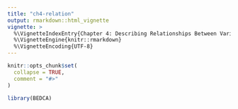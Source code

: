 ```yaml
---
title: "ch4-relation"
output: rmarkdown::html_vignette
vignette: >
  %\VignetteIndexEntry{Chapter 4: Describing Relationships Between Variable}
  %\VignetteEngine{knitr::rmarkdown}
  %\VignetteEncoding{UTF-8}
---
```


```r
knitr::opts_chunk$set(
  collapse = TRUE,
  comment = "#>"
)
```

```r
library(BEDCA)
```
